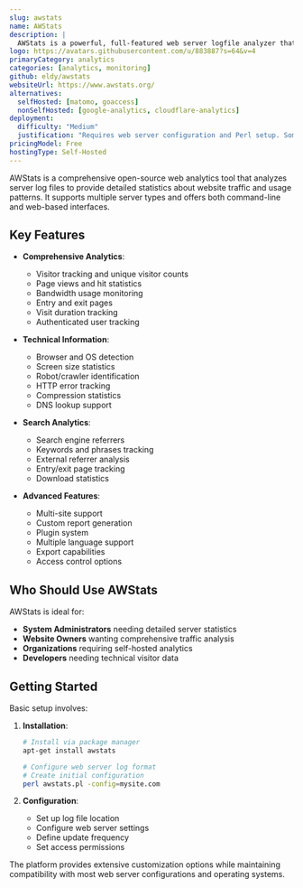 ```yaml
---
slug: awstats
name: AWStats
description: |
  AWStats is a powerful, full-featured web server logfile analyzer that shows detailed web statistics including visitors, pages, hits, search engines, keywords, and more.
logo: https://avatars.githubusercontent.com/u/883887?s=64&v=4
primaryCategory: analytics
categories: [analytics, monitoring]
github: eldy/awstats
websiteUrl: https://www.awstats.org/
alternatives:
  selfHosted: [matomo, goaccess]
  nonSelfHosted: [google-analytics, cloudflare-analytics]
deployment:
  difficulty: "Medium"
  justification: "Requires web server configuration and Perl setup. Some technical knowledge needed for proper configuration."
pricingModel: Free
hostingType: Self-Hosted
---
```


AWStats is a comprehensive open-source web analytics tool that analyzes server log
files to provide detailed statistics about website traffic and usage patterns. It
supports multiple server types and offers both command-line and web-based
interfaces.

## Key Features

- **Comprehensive Analytics**:

  - Visitor tracking and unique visitor counts
  - Page views and hit statistics
  - Bandwidth usage monitoring
  - Entry and exit pages
  - Visit duration tracking
  - Authenticated user tracking

- **Technical Information**:

  - Browser and OS detection
  - Screen size statistics
  - Robot/crawler identification
  - HTTP error tracking
  - Compression statistics
  - DNS lookup support

- **Search Analytics**:

  - Search engine referrers
  - Keywords and phrases tracking
  - External referrer analysis
  - Entry/exit page tracking
  - Download statistics

- **Advanced Features**:
  - Multi-site support
  - Custom report generation
  - Plugin system
  - Multiple language support
  - Export capabilities
  - Access control options

## Who Should Use AWStats

AWStats is ideal for:

- **System Administrators** needing detailed server statistics
- **Website Owners** wanting comprehensive traffic analysis
- **Organizations** requiring self-hosted analytics
- **Developers** needing technical visitor data

## Getting Started

Basic setup involves:

1. **Installation**:

   ```bash
   # Install via package manager
   apt-get install awstats

   # Configure web server log format
   # Create initial configuration
   perl awstats.pl -config=mysite.com
   ```

2. **Configuration**:
   - Set up log file location
   - Configure web server settings
   - Define update frequency
   - Set access permissions

The platform provides extensive customization options while maintaining
compatibility with most web server configurations and operating systems.

